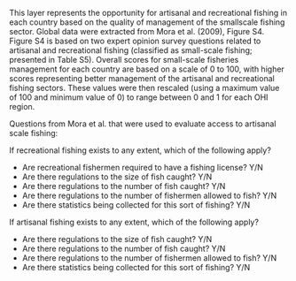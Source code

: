 This layer represents the opportunity for artisanal and recreational fishing in each country based on the quality of management of the smallscale fishing sector. Global data were extracted from Mora et al. (2009), Figure S4. Figure S4 is based on two expert opinion survey questions related to artisanal and recreational fishing (classified as small-scale fishing; presented in Table S5). Overall scores for small-scale fisheries management for each country are based on a scale of 0 to 100, with higher scores representing better management of the artisanal and recreational fishing sectors. These values were then rescaled (using a maximum value of 100 and minimum value of 0) to range between 0 and 1 for each OHI region.

Questions from Mora et al. that were used to evaluate access to artisanal scale fishing:

If recreational fishing exists to any extent, which of the following apply?

* Are recreational fishermen required to have a fishing license? Y/N
* Are there regulations to the size of fish caught? Y/N
* Are there regulations to the number of fish caught? Y/N
* Are there regulations to the number of fishermen allowed to fish? Y/N
* Are there statistics being collected for this sort of fishing? Y/N

If artisanal fishing exists to any extent, which of the following apply?

* Are there regulations to the size of fish caught? Y/N
* Are there regulations to the number of fish caught? Y/N
* Are there regulations to the number of fishermen allowed to fish? Y/N
* Are there statistics being collected for this sort of fishing? Y/N

